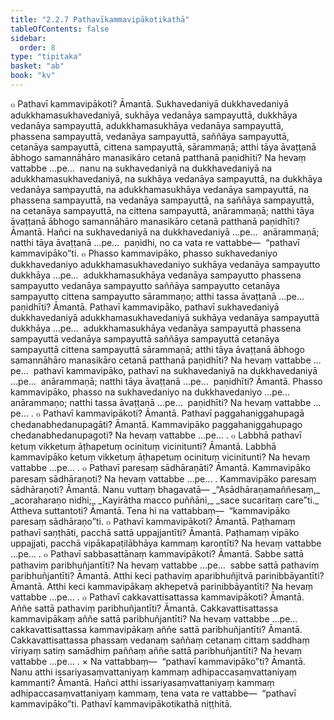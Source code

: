 ```yaml
---
title: "2.2.7 Pathavīkammavipākotikathā"
tableOfContents: false
sidebar:
  order: 8
type: "tipitaka"
basket: "ab"
book: "kv"
---
```



<DynamicBreadcrumb />

<Division number="492" book="kv" bookNo="32" page="262">

<Paragraph number="1676" book="kv">
๐ Pathavī kammavipākoti? Āmantā. Sukhavedaniyā dukkhavedaniyā adukkhamasukhavedaniyā, sukhāya vedanāya sampayuttā, dukkhāya vedanāya sampayuttā, adukkhamasukhāya vedanāya sampayuttā, phassena sampayuttā, vedanāya sampayuttā, saññāya sampayuttā, cetanāya sampayuttā, cittena sampayuttā, sārammaṇā; atthi tāya āvaṭṭanā ābhogo samannāhāro manasikāro cetanā patthanā paṇidhīti? Na hevaṃ vattabbe …pe…  nanu na sukhavedaniyā na dukkhavedaniyā na adukkhamasukhavedaniyā, na sukhāya vedanāya sampayuttā, na dukkhāya vedanāya sampayuttā, na adukkhamasukhāya vedanāya sampayuttā, na phassena sampayuttā, na vedanāya sampayuttā, na saññāya sampayuttā, na cetanāya sampayuttā, na cittena sampayuttā, anārammaṇā; natthi tāya āvaṭṭanā ābhogo samannāhāro manasikāro cetanā patthanā paṇidhīti? Āmantā. Hañci na sukhavedaniyā na dukkhavedaniyā …pe…  anārammaṇā; natthi tāya āvaṭṭanā …pe…  paṇidhi, no ca vata re vattabbe—  “pathavī kammavipāko”ti.
</Paragraph>

<Paragraph number="1677" book="kv">
๐ Phasso kammavipāko, phasso sukhavedaniyo dukkhavedaniyo adukkhamasukhavedaniyo sukhāya vedanāya sampayutto dukkhāya …pe…  adukkhamasukhāya vedanāya sampayutto phassena sampayutto vedanāya sampayutto saññāya sampayutto cetanāya sampayutto cittena sampayutto sārammaṇo; atthi tassa āvaṭṭanā …pe…  paṇidhīti? Āmantā. Pathavī kammavipāko, pathavī sukhavedaniyā dukkhavedaniyā adukkhamasukhavedaniyā sukhāya vedanāya sampayuttā dukkhāya …pe…  adukkhamasukhāya vedanāya sampayuttā phassena sampayuttā vedanāya sampayuttā saññāya sampayuttā cetanāya sampayuttā cittena sampayuttā sārammaṇā; atthi tāya āvaṭṭanā ābhogo samannāhāro manasikāro cetanā patthanā paṇidhīti? Na hevaṃ vattabbe …pe…  pathavī kammavipāko, pathavī na sukhavedaniyā na dukkhavedaniyā …pe…  anārammaṇā; natthi tāya āvaṭṭanā …pe…  paṇidhīti? Āmantā. Phasso kammavipāko, phasso na sukhavedaniyo na dukkhavedaniyo …pe…  anārammaṇo; natthi tassa āvaṭṭanā …pe…  paṇidhīti? Na hevaṃ vattabbe …pe… .
</Paragraph>

<Paragraph number="1678" book="kv">
๐ Pathavī kammavipākoti? Āmantā. Pathavī paggahaniggahupagā chedanabhedanupagāti? Āmantā. Kammavipāko paggahaniggahupago chedanabhedanupagoti? Na hevaṃ vattabbe …pe… .
</Paragraph>

<Paragraph number="1679" book="kv">
๐ Labbhā pathavī ketuṃ vikketuṃ āṭhapetuṃ ocinituṃ vicinitunti? Āmantā. Labbhā kammavipāko ketuṃ vikketuṃ āṭhapetuṃ ocinituṃ vicinitunti? Na hevaṃ vattabbe …pe… .
</Paragraph>

</Division>
<Division number="493" book="kv" bookNo="32" page="263">

<Paragraph number="1680" book="kv">
๐ Pathavī paresaṃ sādhāraṇāti? Āmantā. Kammavipāko paresaṃ sādhāraṇoti? Na hevaṃ vattabbe …pe… .
</Paragraph>

<Paragraph number="1681" book="kv">
Kammavipāko paresaṃ sādhāraṇoti? Āmantā. Nanu vuttaṃ bhagavatā—
</Paragraph>

<Paragraph number="1682" type="verses" book="kv">
_“Asādhāraṇamaññesaṃ,_  
_acoraharaṇo nidhi;_  
_Kayirātha macco puññāni,_  
_sace sucaritaṃ care”ti._  

</Paragraph>

<Paragraph number="1683" book="kv">
Attheva suttantoti? Āmantā. Tena hi na vattabbaṃ—  “kammavipāko paresaṃ sādhāraṇo”ti.
</Paragraph>

<Paragraph number="1684" book="kv">
๐ Pathavī kammavipākoti? Āmantā. Paṭhamaṃ pathavī saṇṭhāti, pacchā sattā uppajjantīti? Āmantā. Paṭhamaṃ vipāko uppajjati, pacchā vipākapaṭilābhāya kammaṃ karontīti? Na hevaṃ vattabbe …pe… .
</Paragraph>

<Paragraph number="1685" book="kv">
๐ Pathavī sabbasattānaṃ kammavipākoti? Āmantā. Sabbe sattā pathaviṃ paribhuñjantīti? Na hevaṃ vattabbe …pe…  sabbe sattā pathaviṃ paribhuñjantīti? Āmantā. Atthi keci pathaviṃ aparibhuñjitvā parinibbāyantīti? Āmantā. Atthi keci kammavipākaṃ akhepetvā parinibbāyantīti? Na hevaṃ vattabbe …pe… .
</Paragraph>

<Paragraph number="1686" book="kv">
๐ Pathavī cakkavattisattassa kammavipākoti? Āmantā. Aññe sattā pathaviṃ paribhuñjantīti? Āmantā. Cakkavattisattassa kammavipākaṃ aññe sattā paribhuñjantīti? Na hevaṃ vattabbe …pe…  cakkavattisattassa kammavipākaṃ aññe sattā paribhuñjantīti? Āmantā. Cakkavattisattassa phassaṃ vedanaṃ saññaṃ cetanaṃ cittaṃ saddhaṃ vīriyaṃ satiṃ samādhiṃ paññaṃ aññe sattā paribhuñjantīti? Na hevaṃ vattabbe …pe… .
</Paragraph>

</Division>
<Division number="494" book="kv" bookNo="32" page="264">

<Paragraph number="1687" book="kv">
× Na vattabbaṃ—  “pathavī kammavipāko”ti? Āmantā. Nanu atthi issariyasaṃvattaniyaṃ kammaṃ adhipaccasaṃvattaniyaṃ kammanti? Āmantā. Hañci atthi issariyasaṃvattaniyaṃ kammaṃ adhipaccasaṃvattaniyaṃ kammaṃ, tena vata re vattabbe—  “pathavī kammavipāko”ti.

</Paragraph>
</Division>

<Paragraph number="1688" type="center" book="kv">
Pathavī kammavipākotikathā niṭṭhitā.
</Paragraph>
